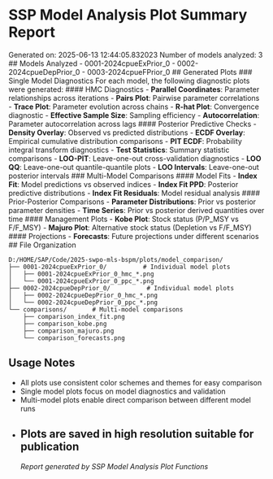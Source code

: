# SSP Model Analysis Plot Summary Report
Generated on: 2025-06-13 12:44:05.832023
Number of models analyzed: 3
## Models Analyzed
- 0001-2024cpueExPrior_0
- 0002-2024cpueDepPrior_0
- 0003-2024cpueFPrior_0
## Generated Plots
### Single Model Diagnostics
For each model, the following diagnostic plots were generated:
#### HMC Diagnostics
- **Parallel Coordinates**: Parameter relationships across iterations
- **Pairs Plot**: Pairwise parameter correlations
- **Trace Plot**: Parameter evolution across chains
- **R-hat Plot**: Convergence diagnostic
- **Effective Sample Size**: Sampling efficiency
- **Autocorrelation**: Parameter autocorrelation across lags
#### Posterior Predictive Checks
- **Density Overlay**: Observed vs predicted distributions
- **ECDF Overlay**: Empirical cumulative distribution comparisons
- **PIT ECDF**: Probability integral transform diagnostics
- **Test Statistics**: Summary statistic comparisons
- **LOO-PIT**: Leave-one-out cross-validation diagnostics
- **LOO QQ**: Leave-one-out quantile-quantile plots
- **LOO Intervals**: Leave-one-out posterior intervals
### Multi-Model Comparisons
#### Model Fits
- **Index Fit**: Model predictions vs observed indices
- **Index Fit PPD**: Posterior predictive distributions
- **Index Fit Residuals**: Model residual analysis
#### Prior-Posterior Comparisons
- **Parameter Distributions**: Prior vs posterior parameter densities
- **Time Series**: Prior vs posterior derived quantities over time
#### Management Plots
- **Kobe Plot**: Stock status (P/P_MSY vs F/F_MSY)
- **Majuro Plot**: Alternative stock status (Depletion vs F/F_MSY)
#### Projections
- **Forecasts**: Future projections under different scenarios
## File Organization
```
D:/HOME/SAP/Code/2025-swpo-mls-bspm/plots/model_comparison/
├── 0001-2024cpueExPrior_0/          # Individual model plots
│   ├── 0001-2024cpueExPrior_0_hmc_*.png
│   └── 0001-2024cpueExPrior_0_ppc_*.png
├── 0002-2024cpueDepPrior_0/          # Individual model plots
│   ├── 0002-2024cpueDepPrior_0_hmc_*.png
│   └── 0002-2024cpueDepPrior_0_ppc_*.png
└── comparisons/       # Multi-model comparisons
    ├── comparison_index_fit.png
    ├── comparison_kobe.png
    ├── comparison_majuro.png
    └── comparison_forecasts.png
```
## Usage Notes
- All plots use consistent color schemes and themes for easy comparison
- Single model plots focus on model diagnostics and validation
- Multi-model plots enable direct comparison between different model runs
- Plots are saved in high resolution suitable for publication
---
*Report generated by SSP Model Analysis Plot Functions*
